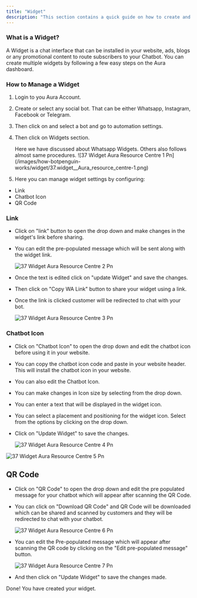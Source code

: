 ```yaml
---
title: "Widget"
description: "This section contains a quick guide on how to create and install a chatbot Widget."
---
```


### **What is a Widget?**

A Widget is a chat interface that can be installed in your website, ads, blogs or any promotional content to route subscribers to your Chatbot. You can create multiple widgets by following a few easy steps on the  Aura dashboard.

### **How to Manage a Widget**

1. Login to you  Aura Account.
2. Create or select any social bot. That can be either Whatsapp, Instagram, Facebook or Telegram.
3. Then click on and select a bot and go to automation settings.
4. Then click on Widgets section.

   <Check>
     Here we have discussed about Whatsapp Widgets. Others also follows almost same procedures.
   </Check>
   ![37 Widget Aura Resource Centre 1 Pn](/images/how-botpenguin-works/widget/37.widget__Aura_resource_centre-1.png)
5. Here you can manage widget settings by configuring:

- Link
- Chatbot Icon
- QR Code

### **Link**

- Click on "link" button to open the drop down and make changes in the widget's link before sharing.
- You can edit the pre-populated message which will be sent along with the widget link.

  ![37 Widget Aura Resource Centre 2 Pn](/images/how-botpenguin-works/widget/37.widget__Aura_resource_centre-2.png)
- Once the text is edited click on "update Widget" and save the changes.
- Then click on "Copy WA Link" button to share your widget using a link.
- Once the link is clicked customer will be redirected to chat with your bot.

  ![37 Widget Aura Resource Centre 3 Pn](/images/how-botpenguin-works/widget/37.widget__Aura_resource_centre-3.png)

### **Chatbot Icon**

- Click on "Chatbot Icon" to open the drop down and edit the chatbot icon before using it in your website.
- You can copy the chatbot icon code and paste in your website header. This will install the chatbot icon in your website.
- You can also edit the Chatbot Icon.
- You can make changes in Icon size by selecting from the drop down.
- You can enter a text that will be displayed in the widget icon.
- You can select a placement and positioning for the widget icon. Select from the options by clicking on the drop down.
- Click on "Update Widget" to save the changes.

  ![37 Widget Aura Resource Centre 4 Pn](/images/how-botpenguin-works/widget/37.widget__Aura_resource_centre-4.png)

![37 Widget Aura Resource Centre 5 Pn](/images/how-botpenguin-works/widget/37.widget__Aura_resource_centre-5.png)

## **QR Code**

- Click on "QR Code" to open the drop down and edit the pre populated message for your chatbot which will appear after scanning the QR Code.
- You can click on "Download QR Code" and QR Code will be downloaded which can be shared and scanned by customers and they will be redirected to chat with your chatbot.

  ![37 Widget Aura Resource Centre 6 Pn](/images/how-botpenguin-works/widget/37.widget__Aura_resource_centre-6.png)
- You can edit the Pre-populated message which will appear after scanning the QR code by clicking on the "Edit pre-populated message" button.

  ![37 Widget Aura Resource Centre 7 Pn](/images/how-botpenguin-works/widget/37.widget__Aura_resource_centre-7.png)
- And then click on "Update Widget" to save the changes made.

Done\! You have created your widget.